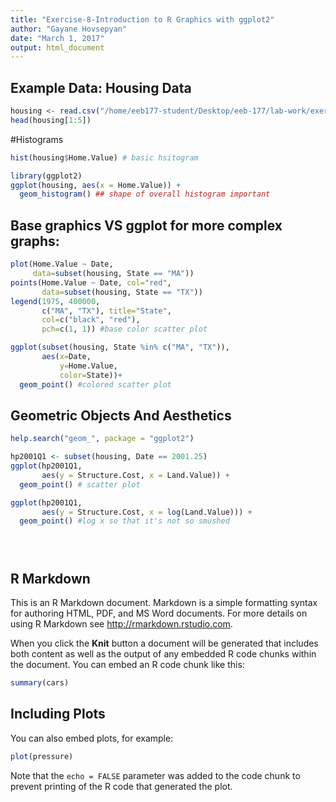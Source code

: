 ```yaml
---
title: "Exercise-8-Introduction to R Graphics with ggplot2"
author: "Gayane Hovsepyan"
date: "March 1, 2017"
output: html_document
---
```


## Example Data: Housing Data
```r
housing <- read.csv("/home/eeb177-student/Desktop/eeb-177/lab-work/exercise-8/Rgraphics/dataSets/landdata-states.csv")
head(housing[1:5])
```

#Histograms

```r
hist(housing$Home.Value) # basic hsitogram
```

```r
library(ggplot2)
ggplot(housing, aes(x = Home.Value)) +
  geom_histogram() ## shape of overall histogram important
```
## Base graphics VS ggplot for more complex graphs:
```r
plot(Home.Value ~ Date,
     data=subset(housing, State == "MA"))
points(Home.Value ~ Date, col="red",
       data=subset(housing, State == "TX"))
legend(1975, 400000,
       c("MA", "TX"), title="State",
       col=c("black", "red"),
       pch=c(1, 1)) #base color scatter plot
```
```r
ggplot(subset(housing, State %in% c("MA", "TX")),
       aes(x=Date,
           y=Home.Value,
           color=State))+
  geom_point() #colored scatter plot
```
## Geometric Objects And Aesthetics
```r
help.search("geom_", package = "ggplot2")
```
```r
hp2001Q1 <- subset(housing, Date == 2001.25) 
ggplot(hp2001Q1,
       aes(y = Structure.Cost, x = Land.Value)) +
  geom_point() # scatter plot 
```
```r
ggplot(hp2001Q1,
       aes(y = Structure.Cost, x = log(Land.Value))) +
  geom_point() #log x so that it's not so smushed
```
```r

```
```r

```
```r

```

## R Markdown

This is an R Markdown document. Markdown is a simple formatting syntax for authoring HTML, PDF, and MS Word documents. For more details on using R Markdown see <http://rmarkdown.rstudio.com>.

When you click the **Knit** button a document will be generated that includes both content as well as the output of any embedded R code chunks within the document. You can embed an R code chunk like this:

```r
summary(cars)
```

## Including Plots

You can also embed plots, for example:

```r
plot(pressure)
```

Note that the `echo = FALSE` parameter was added to the code chunk to prevent printing of the R code that generated the plot.
